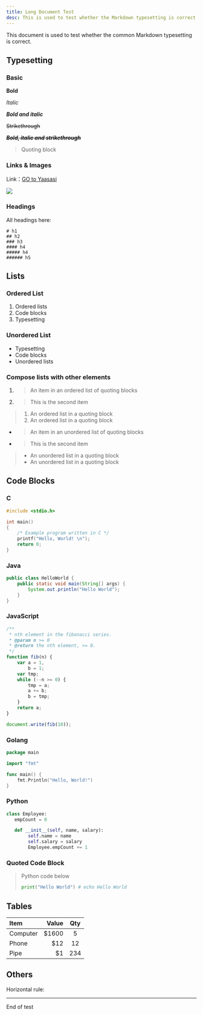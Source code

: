```yaml
---
title: Long Document Test
desc: This is used to test whether the Markdown typesetting is correct
---
```


This document is used to test whether the common Markdown typesetting is correct.

## Typesetting

### Basic

**Bold**

_Italic_

**_Bold and italic_**

~~Strikethrough~~

**_~~Bold, italic and strikethrough~~_**

> Quoting block

### Links & Images

Link：[GO to Yaasasi](https://spark.yaasasi.cn/)

![](https://img1.imgtp.com/2023/06/24/JZETcdbW.jpg)

### Headings

All headings here:

```
# h1
## h2
### h3
#### h4
##### h4
###### h5
```

## Lists

### Ordered List

1. Ordered lists
2. Code blocks
3. Typesetting

### Unordered List

-   Typesetting
-   Code blocks
-   Unordered lists

### Compose lists with other elements

1.  > An item in an ordered list of quoting blocks
2.  > This is the second item

> 1. An ordered list in a quoting block
> 2. An ordered list in a quoting block

-   > An item in an unordered list of quoting blocks
-   > This is the second item

> -   An unordered list in a quoting block
> -   An unordered list in a quoting block

## Code Blocks

### C

```c
#include <stdio.h>

int main()
{
    /* Example program written in C */
    printf("Hello, World! \n");
    return 0;
}
```

### Java

```java
public class HelloWorld {
    public static void main(String[] args) {
        System.out.println("Hello World");
    }
}
```

### JavaScript

```javascript
/**
 * nth element in the fibonacci series.
 * @param n >= 0
 * @return the nth element, >= 0.
 */
function fib(n) {
	var a = 1,
		b = 1;
	var tmp;
	while (--n >= 0) {
		tmp = a;
		a += b;
		b = tmp;
	}
	return a;
}

document.write(fib(10));
```

### Golang

```go
package main

import "fmt"

func main() {
    fmt.Println("Hello, World!")
}
```

### Python

```python
class Employee:
   empCount = 0

   def __init__(self, name, salary):
        self.name = name
        self.salary = salary
        Employee.empCount += 1
```

### Quoted Code Block

> Python code below
>
> ```python
> print("Hello World") # echo Hello World
> ```

## Tables

| Item     | Value | Qty |
| :------- | ----: | :-: |
| Computer | $1600 |  5  |
| Phone    |  \$12 | 12  |
| Pipe     |   \$1 | 234 |

## Others

Horizontal rule:

---

End of test
